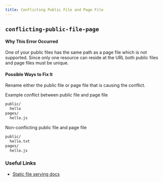 ```yaml
---
title: Conflicting Public File and Page File
---
```


## `conflicting-public-file-page`

#### Why This Error Occurred

One of your public files has the same path as a page file which is not supported. Since only one resource can reside at the URL both public files and page files must be unique.

#### Possible Ways to Fix It

Rename either the public file or page file that is causing the conflict.

Example conflict between public file and page file

```bash filename="Folder structure"
public/
  hello
pages/
  hello.js
```

Non-conflicting public file and page file

```bash filename="Folder structure"
public/
  hello.txt
pages/
  hello.js
```

### Useful Links

- [Static file serving docs](https://nextjs.org/docs/basic-features/static-file-serving)
